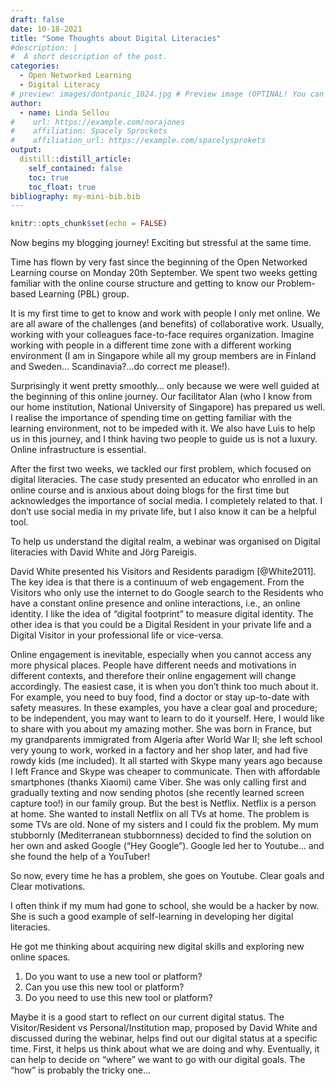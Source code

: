 ```yaml
---
draft: false
date: 10-18-2021
title: "Some Thoughts about Digital Literacies"
#description: |
#  A short description of the post.
categories:
  - Open Networked Learning
  - Digital Literacy
# preview: images/dontpanic_1024.jpg # Preview image (OPTINAL! You can also use a web image)
author:
  - name: Linda Sellou
#    url: https://example.com/norajones
#    affiliation: Spacely Sprockets
#    affiliation_url: https://example.com/spacelysprokets
output:
  distill::distill_article:
    self_contained: false
    toc: true
    toc_float: true
bibliography: my-mini-bib.bib
---
```



```r
knitr::opts_chunk$set(echo = FALSE)
```

Now begins my blogging journey! Exciting but stressful at the same time.

Time has flown by very fast since the beginning of the Open Networked Learning course on Monday 20th September. We spent two weeks getting familiar with the online course structure and getting to know our Problem-based Learning (PBL) group.

It is my first time to get to know and work with people I only met online. We are all aware of the challenges (and benefits) of collaborative work. Usually, working with your colleagues face-to-face requires organization. Imagine working with people in a different time zone with a different working environment (I am in Singapore while all my group members are in Finland and Sweden... Scandinavia?...do correct me please!).

Surprisingly it went pretty smoothly... only because we were well guided at the beginning of this online journey. Our facilitator Alan (who I know from our home institution, National University of Singapore) has prepared us well. I realise the importance of spending time on getting familiar with the learning environment, not to be impeded with it. We also have Luis to help us in this journey, and I think having two people to guide us is not a luxury. Online infrastructure is essential.

After the first two weeks, we tackled our first problem, which focused on digital literacies. The case study presented an educator who enrolled in an online course and is anxious about doing blogs for the first time but acknowledges the importance of social media. I completely related to that. I don't use social media in my private life, but I also know it can be a helpful tool.

To help us understand the digital realm, a webinar was organised on Digital literacies with David White and Jörg Pareigis.

David White presented his Visitors and Residents paradigm [@White2011]. The key idea is that there is a continuum of web engagement. From the Visitors who only use the internet to do Google search to the Residents who have a constant online presence and online interactions, i.e., an online identity. I like the idea of "digital footprint" to measure digital identity. The other idea is that you could be a Digital Resident in your private life and a Digital Visitor in your professional life or vice-versa.

Online engagement is inevitable, especially when you cannot access any more physical places. People have different needs and motivations in different contexts, and therefore their online engagement will change accordingly. The easiest case, it is when you don't think too much about it. For example, you need to buy food, find a doctor or stay up-to-date with safety measures. In these examples, you have a clear goal and procedure; to be independent, you may want to learn to do it yourself. Here, I would like to share with you about my amazing mother. She was born in France, but my grandparents immigrated from Algeria after World War II; she left school very young to work, worked in a factory and her shop later, and had five rowdy kids (me included). It all started with Skype many years ago because I left France and Skype was cheaper to communicate. Then with affordable smartphones (thanks Xiaomi) came Viber. She was only calling first and gradually texting and now sending photos (she recently learned screen capture too!) in our family group. But the best is Netflix. Netflix is a person at home. She wanted to install Netflix on all TVs at home. The problem is some TVs are old. None of my sisters and I could fix the problem. My mum stubbornly (Mediterranean stubbornness) decided to find the solution on her own and asked Google ("Hey Google"). Google led her to Youtube... and she found the help of a YouTuber!

So now, every time he has a problem, she goes on Youtube. Clear goals and Clear motivations.

I often think if my mum had gone to school, she would be a hacker by now. She is such a good example of self-learning in developing her digital literacies.

He got me thinking about acquiring new digital skills and exploring new online spaces.

1. Do you want to use a new tool or platform?
2. Can you use this new tool or platform?
3. Do you need to use this new tool or platform?

Maybe it is a good start to reflect on our current digital status. The Visitor/Resident vs Personal/Institution map, proposed by David White and discussed during the webinar, helps find out our digital status at a specific time. First, it helps us think about what we are doing and why. Eventually, it can help to decide on "where" we want to go with our digital goals. The "how" is probably the tricky one...
